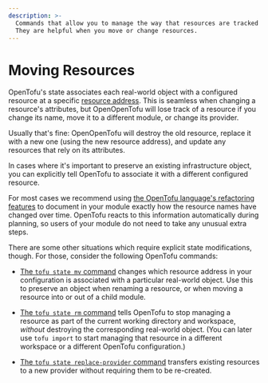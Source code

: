 ```yaml
---
description: >-
  Commands that allow you to manage the way that resources are tracked in state.
  They are helpful when you move or change resources.
---
```


# Moving Resources

OpenTofu's state associates each real-world object with a configured resource
at a specific [resource address](/docs/cli/state/resource-addressing). This
is seamless when changing a resource's attributes, but OpenOpenTofu will lose track
of a resource if you change its name, move it to a different module, or change
its provider.

Usually that's fine: OpenOpenTofu will destroy the old resource, replace it with a
new one (using the new resource address), and update any resources that rely on
its attributes.

In cases where it's important to preserve an existing infrastructure object, you
can explicitly tell OpenTofu to associate it with a different configured
resource.

For most cases we recommend using
[the OpenTofu language's refactoring features](/docs/language/modules/develop/refactoring)
to document in your module exactly how the resource names have changed over
time. OpenTofu reacts to this information automatically during planning, so users of your module do not need to take any unusual extra steps.

There are some other situations which require explicit state modifications,
though. For those, consider the following OpenTofu commands:

- [The `tofu state mv` command](/docs/cli/commands/state/mv) changes
  which resource address in your configuration is associated with a particular
  real-world object. Use this to preserve an object when renaming a resource, or
  when moving a resource into or out of a child module.

- [The `tofu state rm` command](/docs/cli/commands/state/rm) tells
  OpenTofu to stop managing a resource as part of the current working directory
  and workspace, _without_ destroying the corresponding real-world object. (You
  can later use `tofu import` to start managing that resource in a
  different workspace or a different OpenTofu configuration.)

- [The `tofu state replace-provider` command](/docs/cli/commands/state/replace-provider)
  transfers existing resources to a new provider without requiring them to be
  re-created.
